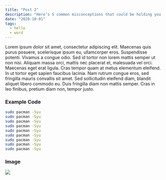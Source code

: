 ```yaml
---
title: "Post 2"
description: "Here’s 5 common misconceptions that could be holding you back from your first development job."
date: "2020-10-01"
tags:
  - hello
  - word
---
```


Lorem ipsum dolor sit amet, consectetur adipiscing elit. Maecenas quis purus posuere, scelerisque ipsum eu, ullamcorper eros. Suspendisse potenti. Vivamus a congue odio. Sed id tortor non lorem mattis semper ut non nisi. Aliquam massa orci, mattis nec placerat et, malesuada vel orci. Maecenas eget erat ligula. Cras tempor quam at metus elementum eleifend. In ut tortor eget sapien faucibus lacinia. Nam rutrum congue eros, sed fringilla mauris convallis sit amet. Sed sollicitudin eleifend diam, blandit aliquet libero commodo eu. Duis fringilla diam non mattis semper. Cras in leo finibus, pretium diam non, tempor justo.

### Example Code

```bash
sudo pacman -Syu
sudo pacman -Syu
sudo pacman -Syu
sudo pacman -Syu
sudo pacman -Syu
sudo pacman -Syu
sudo pacman -Syu
sudo pacman -Syu
sudo pacman -Syu
```

### Image

<Image
  caption="David Hockney’s “The Scrabble Game”, 1981. Image courtesy"
  src="2020/hockney-scrabble.jpg"
/>
